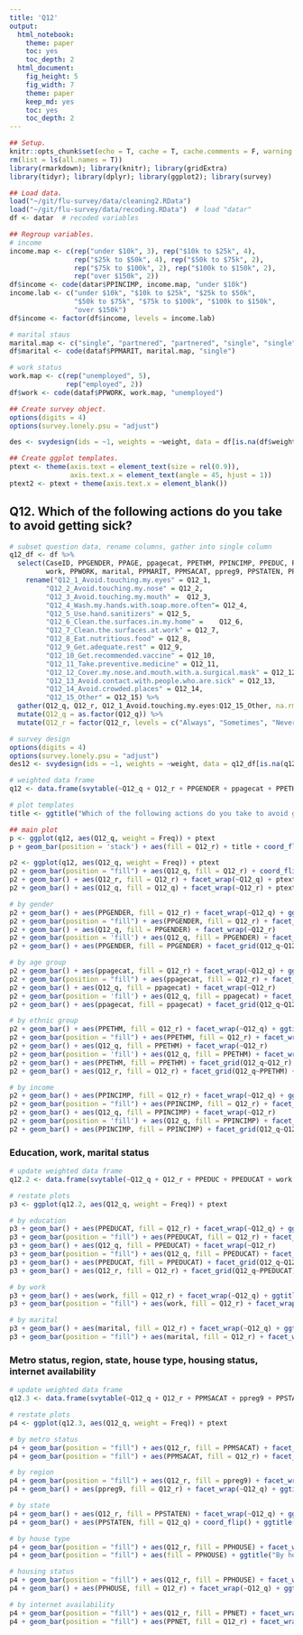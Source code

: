 ```yaml
---
title: 'Q12'
output:
  html_notebook: 
    theme: paper
    toc: yes
    toc_depth: 2
  html_document:
    fig_height: 5
    fig_width: 7
    theme: paper
    keep_md: yes
    toc: yes
    toc_depth: 2
---
```


```r
## Setup.
knitr::opts_chunk$set(echo = T, cache = T, cache.comments = F, warning = F, message = F, size = "small")
rm(list = ls(all.names = T))
library(rmarkdown); library(knitr); library(gridExtra)
library(tidyr); library(dplyr); library(ggplot2); library(survey)
```

```r
## Load data.
load("~/git/flu-survey/data/cleaning2.RData")
load("~/git/flu-survey/data/recoding.RData")  # load "datar"
df <- datar  # recoded variables
```

```r
## Regroup variables.
# income
income.map <- c(rep("under $10k", 3), rep("$10k to $25k", 4),
                rep("$25k to $50k", 4), rep("$50k to $75k", 2),
                rep("$75k to $100k", 2), rep("$100k to $150k", 2),
                rep("over $150k", 2))
df$income <- code(datar$PPINCIMP, income.map, "under $10k")
income.lab <- c("under $10k", "$10k to $25k", "$25k to $50k",
                "$50k to $75k", "$75k to $100k", "$100k to $150k",
                "over $150k")
df$income <- factor(df$income, levels = income.lab)

# marital staus
marital.map <- c("single", "partnered", "partnered", "single", "single", "single")
df$marital <- code(dataf$PPMARIT, marital.map, "single")

# work status
work.map <- c(rep("unemployed", 5),
              rep("employed", 2))
df$work <- code(dataf$PPWORK, work.map, "unemployed")
```

```r
## Create survey object.
options(digits = 4)
options(survey.lonely.psu = "adjust")

des <- svydesign(ids = ~1, weights = ~weight, data = df[is.na(df$weight)==F, ])
```

```r
## Create ggplot templates.
ptext <- theme(axis.text = element_text(size = rel(0.9)),
               axis.text.x = element_text(angle = 45, hjust = 1))
ptext2 <- ptext + theme(axis.text.x = element_blank())
```


## Q12. Which of the following actions do you take to avoid getting sick?


```r
# subset question data, rename columns, gather into single column
q12_df <- df %>%
  select(CaseID, PPGENDER, PPAGE, ppagecat, PPETHM, PPINCIMP, PPEDUC, PPEDUCAT,
         work, PPWORK, marital, PPMARIT, PPMSACAT, ppreg9, PPSTATEN, PPHOUSE, PPRENT, PPNET, Q12_1:Q12_15, weight) %>%
    rename("Q12_1_Avoid.touching.my.eyes" = Q12_1,
         "Q12_2_Avoid.touching.my.nose" = Q12_2,
         "Q12_3_Avoid.touching.my.mouth" =	Q12_3,
         "Q12_4_Wash.my.hands.with.soap.more.often"= Q12_4,
         "Q12_5_Use.hand.sanitizers" = Q12_5,
         "Q12_6_Clean.the.surfaces.in.my.home" =	Q12_6,
         "Q12_7_Clean.the.surfaces.at.work" = Q12_7,
         "Q12_8_Eat.nutritious.food" = Q12_8,
         "Q12_9_Get.adequate.rest" = Q12_9,
         "Q12_10_Get.recommended.vaccine" =	Q12_10,
         "Q12_11_Take.preventive.medicine" = Q12_11,
         "Q12_12_Cover.my.nose.and.mouth.with.a.surgical.mask" = Q12_12,
         "Q12_13_Avoid.contact.with.people.who.are.sick" = Q12_13,
         "Q12_14_Avoid.crowded.places" = Q12_14,
         "Q12_15_Other" = Q12_15) %>%
  gather(Q12_q, Q12_r, Q12_1_Avoid.touching.my.eyes:Q12_15_Other, na.rm = T) %>%
  mutate(Q12_q = as.factor(Q12_q)) %>%
  mutate(Q12_r = factor(Q12_r, levels = c("Always", "Sometimes", "Never")))

# survey design
options(digits = 4)
options(survey.lonely.psu = "adjust")
des12 <- svydesign(ids = ~1, weights = ~weight, data = q12_df[is.na(q12_df$weight)==F, ])
```

```r
# weighted data frame
q12 <- data.frame(svytable(~Q12_q + Q12_r + PPGENDER + ppagecat + PPETHM + PPINCIMP, des12, round = T))

# plot templates
title <- ggtitle("Which of the following actions do you take to avoid getting sick?")

## main plot
p <- ggplot(q12, aes(Q12_q, weight = Freq)) + ptext
p + geom_bar(position = 'stack') + aes(fill = Q12_r) + title + coord_flip()


```

```r
p2 <- ggplot(q12, aes(Q12_q, weight = Freq)) + ptext
p2 + geom_bar(position = "fill") + aes(Q12_q, fill = Q12_r) + coord_flip()
p2 + geom_bar() + aes(Q12_r, fill = Q12_r) + facet_wrap(~Q12_q) + ptext2
p2 + geom_bar() + aes(Q12_q, fill = Q12_q) + facet_wrap(~Q12_r) + ptext2

```


```r
# by gender
p2 + geom_bar() + aes(PPGENDER, fill = Q12_r) + facet_wrap(~Q12_q) + ggtitle("By gender")
p2 + geom_bar(position = "fill") + aes(PPGENDER, fill = Q12_r) + facet_wrap(~Q12_q)
p2 + geom_bar() + aes(Q12_q, fill = PPGENDER) + facet_wrap(~Q12_r)
p2 + geom_bar(position = 'fill') + aes(Q12_q, fill = PPGENDER) + facet_wrap(~Q12_r) + ggtitle("By gender")
p2 + geom_bar() + aes(PPGENDER, fill = PPGENDER) + facet_grid(Q12_q~Q12_r) + coord_flip() + ptext2

```

```r
# by age group
p2 + geom_bar() + aes(ppagecat, fill = Q12_r) + facet_wrap(~Q12_q) + ggtitle("By age group")
p2 + geom_bar(position = "fill") + aes(ppagecat, fill = Q12_r) + facet_wrap(~Q12_q)
p2 + geom_bar() + aes(Q12_q, fill = ppagecat) + facet_wrap(~Q12_r)
p2 + geom_bar(position = 'fill') + aes(Q12_q, fill = ppagecat) + facet_wrap(~Q12_r) + ggtitle("By age group")
p2 + geom_bar() + aes(ppagecat, fill = ppagecat) + facet_grid(Q12_q~Q12_r) + ptext2

```

```r
# by ethnic group
p2 + geom_bar() + aes(PPETHM, fill = Q12_r) + facet_wrap(~Q12_q) + ggtitle("By ethnic group")
p2 + geom_bar(position = "fill") + aes(PPETHM, fill = Q12_r) + facet_wrap(~Q12_q)
p2 + geom_bar() + aes(Q12_q, fill = PPETHM) + facet_wrap(~Q12_r)
p2 + geom_bar(position = 'fill') + aes(Q12_q, fill = PPETHM) + facet_wrap(~Q12_r) + ggtitle("By ethnic group")
p2 + geom_bar() + aes(PPETHM, fill = PPETHM) + facet_grid(Q12_q~Q12_r) + ptext2
p2 + geom_bar() + aes(Q12_r, fill = Q12_r) + facet_grid(Q12_q~PPETHM) + ptext2

```

```r
# by income
p2 + geom_bar() + aes(PPINCIMP, fill = Q12_r) + facet_wrap(~Q12_q) + ggtitle("By income") + ptext2
p2 + geom_bar(position = "fill") + aes(PPINCIMP, fill = Q12_r) + facet_wrap(~Q12_q) + ptext2
p2 + geom_bar() + aes(Q12_q, fill = PPINCIMP) + facet_wrap(~Q12_r)
p2 + geom_bar(position = 'fill') + aes(Q12_q, fill = PPINCIMP) + facet_wrap(~Q12_r) + ggtitle("By income group")
p2 + geom_bar() + aes(PPINCIMP, fill = PPINCIMP) + facet_grid(Q12_q~Q12_r) + ptext2

```


### Education, work, marital status

```r
# update weighted data frame
q12.2 <- data.frame(svytable(~Q12_q + Q12_r + PPEDUC + PPEDUCAT + work + PPWORK + marital + PPMARIT, des12, round = T))

# restate plots
p3 <- ggplot(q12.2, aes(Q12_q, weight = Freq)) + ptext
```

```r
# by education
p3 + geom_bar() + aes(PPEDUCAT, fill = Q12_r) + facet_wrap(~Q12_q) + ggtitle("By education")
p3 + geom_bar(position = "fill") + aes(PPEDUCAT, fill = Q12_r) + facet_wrap(~Q12_q)
p3 + geom_bar() + aes(Q12_q, fill = PPEDUCAT) + facet_wrap(~Q12_r)
p3 + geom_bar(position = "fill") + aes(Q12_q, fill = PPEDUCAT) + facet_wrap(~Q12_r) + ggtitle("By education")
p3 + geom_bar() + aes(PPEDUCAT, fill = PPEDUCAT) + facet_grid(Q12_q~Q12_r) + ptext2
p3 + geom_bar() + aes(Q12_r, fill = Q12_r) + facet_grid(Q12_q~PPEDUCAT) + ptext2

```

```r
# by work
p3 + geom_bar() + aes(work, fill = Q12_r) + facet_wrap(~Q12_q) + ggtitle("By employment status")
p3 + geom_bar(position = "fill") + aes(work, fill = Q12_r) + facet_wrap(~Q12_q)

```

```r
# by marital
p3 + geom_bar() + aes(marital, fill = Q12_r) + facet_wrap(~Q12_q) + ggtitle("By marital status")
p3 + geom_bar(position = "fill") + aes(marital, fill = Q12_r) + facet_wrap(~Q12_q)

```

### Metro status, region, state, house type, housing status, internet availability

```r
# update weighted data frame
q12.3 <- data.frame(svytable(~Q12_q + Q12_r + PPMSACAT + ppreg9 + PPSTATEN + PPHOUSE + PPRENT + PPNET, des12, round = T))

# restate plots
p4 <- ggplot(q12.3, aes(Q12_q, weight = Freq)) + ptext
```

```r
# by metro status
p4 + geom_bar(position = "fill") + aes(Q12_r, fill = PPMSACAT) + facet_wrap(~Q12_q) + ggtitle("By metro status")
p4 + geom_bar(position = "fill") + aes(PPMSACAT, fill = Q12_r) + facet_wrap(~Q12_q)

# by region
p4 + geom_bar(position = "fill") + aes(Q12_r, fill = ppreg9) + facet_wrap(~Q12_q) + ggtitle("By region")
p4 + geom_bar() + aes(ppreg9, fill = Q12_r) + facet_wrap(~Q12_q) + ggtitle("By region")

# by state
p4 + geom_bar() + aes(Q12_r, fill = PPSTATEN) + facet_wrap(~Q12_q) + ggtitle("By state")
p4 + geom_bar() + aes(PPSTATEN, fill = Q12_q) + coord_flip() + ggtitle("By state")
```

```r
# by house type
p4 + geom_bar(position = "fill") + aes(Q12_r, fill = PPHOUSE) + facet_wrap(~Q12_q)
p4 + geom_bar(position = "fill") + aes(fill = PPHOUSE) + ggtitle("By house type")

# housing status
p4 + geom_bar(position = "fill") + aes(Q12_r, fill = PPHOUSE) + facet_wrap(~Q12_q)
p4 + geom_bar() + aes(PPHOUSE, fill = Q12_r) + facet_wrap(~Q12_q) + ggtitle("By housing")

# by internet availability
p4 + geom_bar(position = "fill") + aes(Q12_r, fill = PPNET) + facet_wrap(~Q12_q)
p4 + geom_bar(position = "fill") + aes(PPNET, fill = Q12_r) + facet_wrap(~Q12_q) + ggtitle("By internet availability")

```




